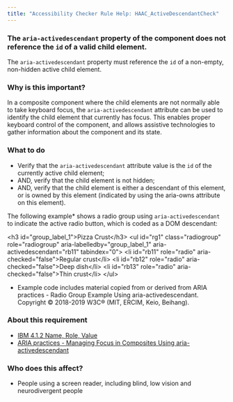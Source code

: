 ```yaml
---
title: "Accessibility Checker Rule Help: HAAC_ActiveDescendantCheck"
---
```


<div className="toolHelp">
<Row>
<Column colLg={16} colMd={8} colSm={4} className="toolHead">

### The `aria-activedescendant` property of the component does not reference the `id` of a valid child element.

<div id="locLevel"></div>

The `aria-activedescendant` property must reference the `id` of a non-empty, non-hidden active child element.

</Column>
</Row>
<Row>
<Column colLg={11} colMd={5} colSm={4} className="toolMain">

### Why is this important?

In a composite component where the child elements are not normally able to take keyboard focus, the `aria-activedescendant` attribute can be used to identify the child element that currently has focus. This enables proper keyboard control of the component, and allows assistive technologies to gather information about the component and its state.

<div id="locSnippet"></div>

### What to do

* Verify that the `aria-activedescendant` attribute value is the `id` of the currently active child element;
* AND, verify that the child element is not hidden;
* AND, verify that the child element is either a descendant of this element, or is owned by this element (indicated by using the aria-owns attribute on this element).

The following example* shows a radio group using `aria-activedescendant` to indicate the active radio button, which is coded as a DOM descendant:

<CodeSnippet type="multi" light={true}> 
   &lt;h3 id="group_label_1"&gt;Pizza Crust&lt;/h3&gt;
   &lt;ul id="rg1" class="radiogroup" role="radiogroup" aria-labelledby="group_label_1" aria-activedescendant="rb11" tabindex="0"&gt;
     &lt;li id="rb11" role="radio" aria-checked="false"&gt;Regular crust&lt;/li&gt;
     &lt;li id="rb12" role="radio" aria-checked="false"&gt;Deep dish&lt;/li&gt;
     &lt;li id="rb13" role="radio" aria-checked="false"&gt;Thin crust&lt;/li&gt;
   &lt;/ul&gt; 
   </CodeSnippet> 
   
* Example code includes material copied from or derived from ARIA practices - Radio Group Example Using aria-activedescendant. Copyright © 2018-2019 W3C® (MIT, ERCIM, Keio, Beihang).

</Column>
<Column colLg={5} colMd={3} colSm={4} className="toolLeft">

### About this requirement

* [IBM 4.1.2 Name, Role, Value](https://www.ibm.com/able/requirements/requirements/#4_1_2)
* [ARIA practices - Managing Focus in Composites Using aria-activedescendant](https://w3c.github.io/aria-practices/#kbd_focus_activedescendant)

### Who does this affect?

* People using a screen reader, including blind, low vision and neurodivergent people

</Column>
</Row>
</div>

